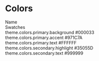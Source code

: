 
<Meta title="Design System/Colors" />

# Colors

<div>
  <div className="table-header">
    <div className="table-first-item">Name</div>
    <div className="table-second-item">Swatches</div>
  </div>
  <div style={{ display: 'flex', marginTop: '24px' }}>
    <div className="table-first-item color-name-container">
      <span className="color-name">theme.colors.primary.background</span>
      <span className="color-hex-code">#000033</span>
    </div>
    <div
      className="table-second-item color-swatch-container"
      style={{ backgroundColor: '#000033' }}
    ></div>
  </div>
  <div style={{ display: 'flex', marginTop: '24px' }}>
    <div className="table-first-item color-name-container">
      <span className="color-name">theme.colors.primary.accent</span>
      <span className="color-hex-code">#971C7A</span>
    </div>
    <div
      className="table-second-item color-swatch-container"
      style={{ backgroundColor: '#971C7A' }}
    ></div>
  </div>
  <div style={{ display: 'flex', marginTop: '24px' }}>
    <div className="table-first-item color-name-container">
      <span className="color-name">theme.colors.primary.text</span>
      <span className="color-hex-code">#FFFFFF</span>
    </div>
    <div
      className="table-second-item color-swatch-container"
      style={{ backgroundColor: '#FFFFFF' }}
    ></div>
  </div>
  <div style={{ display: 'flex', marginTop: '24px' }}>
    <div className="table-first-item color-name-container">
      <span className="color-name">theme.colors.secondary.highlight</span>
      <span className="color-hex-code">#35055D</span>
    </div>
    <div
      className="table-second-item color-swatch-container"
      style={{ backgroundColor: '#35055D' }}
    ></div>
  </div>
  <div style={{ display: 'flex', marginTop: '24px' }}>
    <div className="table-first-item color-name-container">
      <span className="color-name">theme.colors.secondary.text</span>
      <span className="color-hex-code">#999999</span>
    </div>
    <div
      className="table-second-item color-swatch-container"
      style={{ backgroundColor: '#999999' }}
    ></div>
  </div>
</div>
